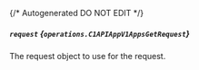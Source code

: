{/* Autogenerated DO NOT EDIT  */}

##### `request` *{`operations.C1APIAppV1AppsGetRequest`}*
The request object to use for the request.
<Collapsible openLabel={Labels.showProperties} closeLabel={Labels.hideProperties}>
    <C1APIAppV1AppsGetRequest/>
</Collapsible>


